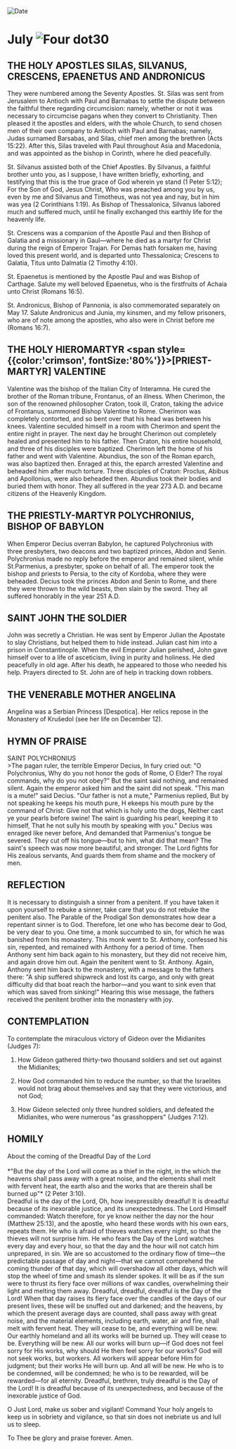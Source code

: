 
<RunningHead />
<Image src="/title-imprint.png" height={68} width={50} alt="Date" className="title-imprint"/>

# <div id="date">July <Image className="four-dot" src="/four-dot.png" height={15} width={15} alt="Four dot" />30</div>

## THE HOLY APOSTLES SILAS, SILVANUS, CRESCENS, EPAENETUS AND ANDRONICUS

They were numbered among the Seventy Apostles. St. Silas was sent from Jerusalem to Antioch with Paul and Barnabas to settle the dispute between the faithful there regarding circumcision: namely, whether or not it was necessary to circumcise pagans when they convert to Christianity. Then pleased it the apostles and elders, with the whole Church, to send chosen men of their own company to Antioch with Paul and Barnabas; namely, Judas surnamed Barsabas, and Silas, chief men among the brethren (Acts 15:22). After this, Silas traveled with Paul throughout Asia and Macedonia, and was appointed as the bishop in Corinth, where he died peacefully.

St. Silvanus assisted both of the Chief Apostles. By Silvanus, a faithful brother unto you, as I suppose, I have written briefly, exhorting, and testifying that this is the true grace of God wherein ye stand (1 Peter 5:12); For the Son of God, Jesus Christ, Who was preached among you by us, even by me and Silvanus and Timotheus, was not yea and nay, but in him was yea (2 Corinthians 1:19). As Bishop of Thessalonica, Silvanus labored much and suffered much, until he finally exchanged this earthly life for the heavenly life.

St. Crescens was a companion of the Apostle Paul and then Bishop of Galatia and a missionary in Gaul—where he died as a martyr for Christ during the reign of Emperor Trajan. For Demas hath forsaken me, having loved this present world, and is departed unto Thessalonica; Crescens to Galatia, Titus unto Dalmatia (2 Timothy 4:10).

St. Epaenetus is mentioned by the Apostle Paul and was Bishop of Carthage. Salute my well beloved Epaenetus, who is the firstfruits of Achaia unto Christ (Romans 16:5).

St. Andronicus, Bishop of Pannonia, is also commemorated separately on May 17. Salute Andronicus and Junia, my kinsmen, and my fellow prisoners, who are of note among the apostles, who also were in Christ before me (Romans 16:7).

## THE HOLY HIEROMARTYR <span style={{color:'crimson', fontSize:'80%'}}>[PRIEST-MARTYR]</span> VALENTINE

Valentine was the bishop of the Italian City of Interamna. He cured the brother of the Roman tribune, Frontanus, of an illness. When Cherimon, the son of the renowned philosopher Craton, took ill, Craton, taking the advice of Frontanus, summoned Bishop Valentine to Rome. Cherimon was completely contorted, and so bent over that his head was between his knees. Valentine seculded himself in a room with Cherimon and spent the entire night in prayer. The next day he brought Cherimon out completely healed and presented him to his father. Then Craton, his entire household, and three of his disciples were baptized. Cherimon left the home of his father and went with Valentine. Abundius, the son of the Roman eparch, was also baptized then. Enraged at this, the eparch arrested Valentine and beheaded him after much torture. Three disciples of Craton: Proclus, Abibus and Apollonius, were also beheaded then. Abundius took their bodies and buried them with honor. They all suffered in the year 273 A.D. and became citizens of the Heavenly Kingdom.

## THE PRIESTLY-MARTYR POLYCHRONIUS, BISHOP OF BABYLON

When Emperor Decius overran Babylon, he captured Polychronius with three presbyters, two deacons and two baptized princes, Abdon and Senin. Polychronius made no reply before the emperor and remained silent, while St.Parmenius, a presbyter, spoke on behalf of all. The emperor took the bishop and priests to Persia, to the city of Kordoba, where they were beheaded. Decius took the princes Abdon and Senin to Rome, and there they were thrown to the wild beasts, then slain by the sword. They all suffered honorably in the year 251 A.D.

## SAINT JOHN THE SOLDIER

John was secretly a Christian. He was sent by Emperor Julian the Apostate to slay Christians, but helped them to hide instead. Julian cast him into a prison in Constantinople. When the evil Emperor Julian perished, John gave himself over to a life of asceticism, living in purity and holiness. He died peacefully in old age. After his death, he appeared to those who needed his help. Prayers directed to St. John are of help in tracking down robbers.

## THE VENERABLE MOTHER ANGELINA

Angelina was a Serbian Princess [Despotica]. Her relics repose in the Monastery of Krušedol (see her life on December 12).


## HYMN OF PRAISE
<div style={{textAlign:'center', color:'crimson', fontWeight:'bold'}}>
SAINT POLYCHRONIUS
</div>
>The pagan ruler, the terrible Emperor Decius,  
In fury cried out: "O Polychronius,  
Why do you not honor the gods of Rome, O Elder?  
The royal commands, why do you not obey?"  
But the saint said nothing, and remained silent.  
Again the emperor asked him and the saint did not speak.  
"This man is a mute!" said Decius.  
"Our father is not a mute," Parmenius replied,  
But by not speaking he keeps his mouth pure,  
H ekeeps his mouth pure by the command of Christ:  
Give not that which is holy unto the dogs,  
Neither cast ye your pearls before swine!  
The saint is guarding his pearl, keeping it to himself,  
That he not sully his mouth by speaking with you."  
Decius was enraged like never before,  
And demanded that Parmenius's tongue be severed.  
They cut off his tongue—but to him, what did that mean?  
The saint's speech was now more beautiful, and stronger.  
The Lord fights for His zealous servants,  
And guards them from shame and the mockery of men.  


## REFLECTION

It is necessary to distinguish a sinner from a penitent. If you have taken it upon yourself to rebuke a sinner, take care that you do not rebuke the penitent also. The Parable of the Prodigal Son demonstrates how dear a repentant sinner is to God. Therefore, let one who has become dear to God, be very dear to you. One time, a monk succumbed to sin, for which he was banished from his monastery. This monk went to St. Anthony, confessed his sin, repented, and remained with Anthony for a period of time. Then Anthony sent him back again to his monastery, but they did not receive him, and again drove him out. Again the penitent went to St. Anthony. Again, Anthony sent him back to the monastery, with a message to the fathers there: "A ship suffered shipwreck and lost its cargo, and only with great difficulty did that boat reach the harbor—and you want to sink even that which was saved from sinking!" Hearing this wise message, the fathers received the penitent brother into the monastery with joy.


## CONTEMPLATION

To contemplate the miraculous victory of Gideon over the Midianites (Judges 7):

1. How Gideon gathered thirty-two thousand soldiers and set out against the Midianites;

2. How God commanded him to reduce the number, so that the Israelites would not brag about themselves and say that they were victorious, and not God;

3. How Gideon selected only three hundred soldiers, and defeated the Midianites, who were numerous "as grasshoppers" (Judges 7:12).


## HOMILY
<div style={{textAlign:'center', color:'crimson', fontWeight:'bold'}}>
About the coming of the Dreadful Day of the Lord
</div>
<br />
<div style={{textAlign:'right'}}>
*"But the day of the Lord will come as a thief in the night, in the which the heavens shall pass away with a great noise, and the elements shall melt with fervent heat, the earth also and the works that are therein shall be burned up"* (2 Peter 3:10).
</div>
Dreadful is the day of the Lord, Oh, how inexpressibly dreadful! It is dreadful because of its inexorable justice, and its unexpectedness. The Lord Himself commanded: Watch therefore, for ye know neither the day nor the hour (Matthew 25:13), and the apostle, who heard these words with his own ears, repeats them. He who is afraid of thieves watches every night, so that the thieves will not surprise him. He who fears the Day of the Lord watches every day and every hour, so that the day and the hour will not catch him unprepared, in sin. We are so accustomed to the ordinary flow of time—the predictable passage of day and night—that we cannot comprehend the coming thunder of that day, which will overshadow all other days, which will stop the wheel of time and smash its slender spokes. It will be as if the sun were to thrust its fiery face over millions of wax candles, overwhelming their light and melting them away. Dreadful, dreadful, dreadful is the Day of the Lord! When that day raises its fiery face over the candles of the days of our present lives, these will be snuffed out and darkened; and the heavens, by which the present average days are counted, shall pass away with great noise, and the material elements, including earth, water, air and fire, shall melt with fervent heat. They will cease to be, and everything will be new. Our earthly homeland and all its works will be burned up. They will cease to be. Everything will be new. All our works will burn up—if God does not feel sorry for His works, why should He then feel sorry for our works? God will not seek works, but workers. All workers will appear before Him for judgment; but their works He will burn up. And all will be new. He who is to be condemned, will be condemned; he who is to be rewarded, will be rewarded—for all eternity. Dreadful, brethren, truly dreadful is the Day of the Lord! It is dreadful because of its unexpectedness, and because of the inexorable justice of God.

O Just Lord, make us sober and vigilant! Command Your holy angels to keep us in sobriety and vigilance, so that sin does not inebriate us and lull us to sleep.

To Thee be glory and praise forever. Amen.

